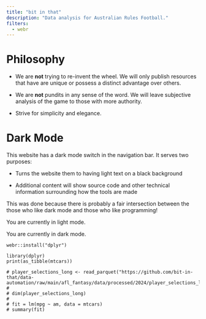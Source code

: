 ```yaml
---
title: "bit in that"
description: "Data analysis for Australian Rules Football."
filters:
  - webr
---
```




# Philosophy

* We are **not** trying to re-invent the wheel. We will only publish resources that have are unique or possess a distinct advantage over others.

* We are **not** pundits in any sense of the word. We will leave subjective analysis of the game to those with more authority.

* Strive for simplicity and elegance.


# Dark Mode

This website has a dark mode switch in the navigation bar. It serves two purposes:

* Turns the website them to having light text on a black background

* Additional content will show source code and other technical information surrounding how the tools are made

This was done because there is probably a fair intersection between the those who like dark mode and those who like programming!



::: lightModeOnly

You are currently in light mode.

:::

::: darkModeOnly

You are currently in dark mode.

:::


```webr-r
webr::install("dplyr")
```

```webr-r
library(dplyr)
print(as_tibble(mtcars))

# player_selections_long <- read_parquet("https://github.com/bit-in-that/data-automation/raw/main/afl_fantasy/data/processed/2024/player_selections_long.parquet")
# 
# dim(player_selections_long)
# 
# fit = lm(mpg ~ am, data = mtcars)
# summary(fit)
```


